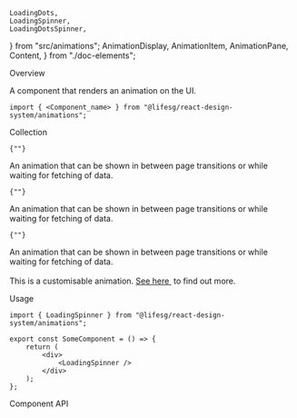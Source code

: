     LoadingDots,
    LoadingSpinner,
    LoadingDotsSpinner,
} from "src/animations";
    AnimationDisplay,
    AnimationItem,
    AnimationPane,
    Content,
} from "./doc-elements";

<Meta title="General/Animations/Overview" />

<Title>Animations</Title>

<Secondary>Overview</Secondary>

A component that renders an animation on the UI.

```tsx
import { <Component_name> } from "@lifesg/react-design-system/animations";
```

<Secondary>Collection</Secondary>

<AnimationDisplay>
    <AnimationItem>
        <AnimationPane>
            <LoadingSpinner />
        </AnimationPane>
        <Content>
            <code>{"<LoadingSpinner />"}</code>
            <p>
                An animation that can be shown in between page transitions or
                while waiting for fetching of data.
            </p>
        </Content>
    </AnimationItem>
    <AnimationItem>
        <AnimationPane>
            <LoadingDots />
        </AnimationPane>
        <Content>
            <code>{"<LoadingDots />"}</code>
            <p>
                An animation that can be shown in between page transitions or
                while waiting for fetching of data.
            </p>
        </Content>
    </AnimationItem>
    <AnimationItem>
        <AnimationPane>
            <LoadingDotsSpinner />
        </AnimationPane>
        <Content>
            <code>{"<LoadingDotsSpinner />"}</code>
            <p>
                An animation that can be shown in between page transitions or
                while waiting for fetching of data.
                <br />
                <br />
                This is a customisable animation. <a href="/docs/general-animations-customisable-animations--loading-dots-spinner">
                    See here
                </a> to find out more.
            </p>
        </Content>
    </AnimationItem>
</AnimationDisplay>

<Secondary>Usage</Secondary>

```tsx
import { LoadingSpinner } from "@lifesg/react-design-system/animations";

export const SomeComponent = () => {
    return (
        <div>
            <LoadingSpinner />
        </div>
    );
};
```

<Secondary>Component API</Secondary>

<PropsTable />

